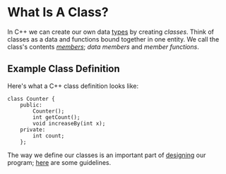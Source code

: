 # What Is A Class?

In C++ we can create our own data 
[types](/what-is-a-data-type) by creating
_classes_. Think of classes as a data and 
functions bound together in one entity. We call 
the class's contents [_members_](/what-are-class-members); 
_data members_ and _member functions_.

## Example Class Definition
Here's what a C++ class definition looks like:

```
class Counter {
	public:
		Counter();
		int getCount();
		void increaseBy(int x);
	private:
		int count;
	};
```

The way we define our classes is an important part
of [designing](/designing-a-cpp-program) our program;
[here](/guidelines-for-defining-classes) are some
guidelines.